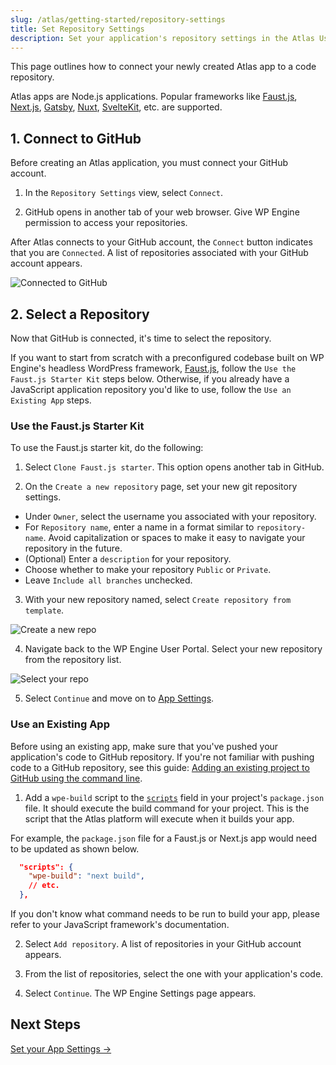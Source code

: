 ```yaml
---
slug: /atlas/getting-started/repository-settings
title: Set Repository Settings
description: Set your application's repository settings in the Atlas User Portal.
---
```


This page outlines how to connect your newly created Atlas app to a code repository.

Atlas apps are Node.js applications. Popular frameworks like [Faust.js](https://faustjs.org/), [Next.js](https://nextjs.org/), [Gatsby](https://www.gatsbyjs.com/), [Nuxt](https://nuxtjs.org/), [SvelteKit](https://kit.svelte.dev/), etc. are supported.

## 1. Connect to GitHub

Before creating an Atlas application, you must connect your GitHub account.

1. In the `Repository Settings` view, select `Connect`.

2. GitHub opens in another tab of your web browser. Give WP Engine permission to access your repositories.

After Atlas connects to your GitHub account, the `Connect` button indicates that you are `Connected`. A list of repositories associated with your GitHub account appears.

![Connected to GitHub](./assets/img/connect-to-github.png)

## 2. Select a Repository

Now that GitHub is connected, it's time to select the repository.

If you want to start from scratch with a preconfigured codebase built on WP Engine's headless WordPress framework, [Faust.js](https://faustjs.org/), follow the `Use the Faust.js Starter Kit` steps below. Otherwise, if you already have a JavaScript application repository you'd like to use, follow the `Use an Existing App` steps.

### Use the Faust.js Starter Kit

To use the Faust.js starter kit, do the following:

1. Select `Clone Faust.js starter`. This option opens another tab in GitHub.

2. On the `Create a new repository` page, set your new git repository settings.

- Under `Owner`, select the username you associated with your repository.
- For `Repository name`, enter a name in a format similar to `repository-name`. Avoid capitalization or spaces to make it easy to navigate your repository in the future.
- (Optional) Enter a `description` for your repository.
- Choose whether to make your repository `Public` or `Private`.
- Leave `Include all branches` unchecked.

3. With your new repository named, select `Create repository from template`.

![Create a new repo](./assets/img/new-repo-screen.png)

4. Navigate back to the WP Engine User Portal. Select your new repository from the repository list.

![Select your repo](./assets/img/repo-select.png)

5. Select `Continue` and move on to [App Settings](./app-settings).

### Use an Existing App

Before using an existing app, make sure that you've pushed your application's code to GitHub repository. If you're not familiar with pushing code to a GitHub repository, see this guide: [Adding an existing project to GitHub using the command line](https://docs.github.com/en/get-started/importing-your-projects-to-github/importing-source-code-to-github/adding-an-existing-project-to-github-using-the-command-line).

1. Add a `wpe-build` script to the [`scripts`](https://docs.npmjs.com/cli/v8/using-npm/scripts) field in your project's `package.json` file. It should execute the build command for your project. This is the script that the Atlas platform will execute when it builds your app.

For example, the `package.json` file for a Faust.js or Next.js app would need to be updated as shown below.

```json
  "scripts": {
    "wpe-build": "next build",
    // etc.
  },
```

If you don't know what command needs to be run to build your app, please refer to your JavaScript framework's documentation.

2. Select `Add repository`. A list of repositories in your GitHub account appears.

3. From the list of repositories, select the one with your application's code.

4. Select `Continue`. The WP Engine Settings page appears.

## Next Steps

[Set your App Settings &#8594;](./app-settings)
